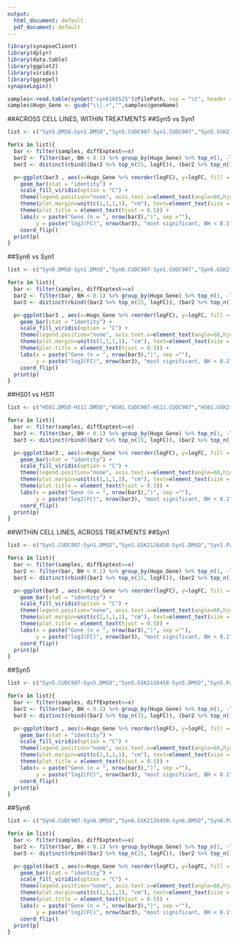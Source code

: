 ```yaml
---
output:
  html_document: default
  pdf_document: default
---
```

```r
library(synapseClient)
library(dplyr)
library(data.table)
library(ggplot2)
library(viridis)
library(ggrepel)
synapseLogin()

samples<-read.table(synGet("syn6166525")@filePath, sep = "\t", header = TRUE)
samples$Hugo_Gene <- gsub("\\|.+","",samples$geneName)
```

##ACROSS CELL LINES, WITHIN TREATMENTS
##Syn5 vs Syn1
```r
list <- c("Syn5.DMSO-Syn1.DMSO","Syn5.CUDC907-Syn1.CUDC907","Syn5.GSK2126458-Syn1.GSK2126458","Syn5.Panobinostat-Syn1.Panobinostat")

for(x in list){
  bar <- filter(samples, diffExptest==x)
  bar2 <- filter(bar, BH < 0.1) %>% group_by(Hugo_Gene) %>% top_n(1, -logFC) %>% ungroup()
  bar3 <- distinct(rbind((bar2 %>% top_n(15, logFC)), (bar2 %>% top_n(15, -logFC))))

  p<-ggplot(bar3 , aes(x=Hugo_Gene %>% reorder(logFC), y=logFC, fill = logFC)) +
    geom_bar(stat = "identity") +
    scale_fill_viridis(option = "C") +
    theme(legend.position="none", axis.text.x=element_text(angle=60,hjust=1)) +
    theme(plot.margin=unit(c(1,1,1,1), "cm"), text=element_text(size = 13)) +
    theme(plot.title = element_text(hjust = 0.5)) +
    labs(x = paste("Gene (n = ", nrow(bar3),")", sep =""), 
         y = paste("log2(FC)", nrow(bar3), "most significant, BH < 0.1"), title = x) +
    coord_flip()
  print(p)
}
```

##Syn6 vs Syn1
```r
list <- c("Syn6.DMSO-Syn1.DMSO","Syn6.CUDC907-Syn1.CUDC907","Syn6.GSK2126458-Syn1.GSK2126458","Syn6.Panobinostat-Syn1.Panobinostat")

for(x in list){
  bar <- filter(samples, diffExptest==x)
  bar2 <- filter(bar, BH < 0.1) %>% group_by(Hugo_Gene) %>% top_n(1, -logFC) %>% ungroup()
  bar3 <- distinct(rbind((bar2 %>% top_n(15, logFC)), (bar2 %>% top_n(15, -logFC))))

  p<-ggplot(bar3 , aes(x=Hugo_Gene %>% reorder(logFC), y=logFC, fill = logFC)) +
    geom_bar(stat = "identity") +
    scale_fill_viridis(option = "C") +
    theme(legend.position="none", axis.text.x=element_text(angle=60,hjust=1)) +
    theme(plot.margin=unit(c(1,1,1,1), "cm"), text=element_text(size = 13)) +
    theme(plot.title = element_text(hjust = 0.5)) +
    labs(x = paste("Gene (n = ", nrow(bar3),")", sep =""), 
         y = paste("log2(FC)", nrow(bar3), "most significant, BH < 0.1"), title = x) +
    coord_flip()
  print(p)
}
```

##HS01 vs HS11
```r
list <- c("HS01.DMSO-HS11.DMSO","HS01.CUDC907-HS11.CUDC907","HS01.GSK2126458-HS11.GSK2126458", "HS01.Panobinostat-HS11.Panobinostat")

for(x in list){
  bar <- filter(samples, diffExptest==x)
  bar2 <- filter(bar, BH < 0.1) %>% group_by(Hugo_Gene) %>% top_n(1, -logFC) %>% ungroup()
  bar3 <- distinct(rbind((bar2 %>% top_n(15, logFC)), (bar2 %>% top_n(15, -logFC))))

  p<-ggplot(bar3 , aes(x=Hugo_Gene %>% reorder(logFC), y=logFC, fill = logFC)) +
    geom_bar(stat = "identity") +
    scale_fill_viridis(option = "C") +
    theme(legend.position="none", axis.text.x=element_text(angle=60,hjust=1)) +
    theme(plot.margin=unit(c(1,1,1,1), "cm"), text=element_text(size = 13)) +
    theme(plot.title = element_text(hjust = 0.5)) +
    labs(x = paste("Gene (n = ", nrow(bar3),")", sep =""), 
         y = paste("log2(FC)", nrow(bar3), "most significant, BH < 0.1"), title = x) +
    coord_flip()
  print(p)
}
```

##WITHIN CELL LINES, ACROSS TREATMENTS
##Syn1
```r
list <- c("Syn1.CUDC907-Syn1.DMSO","Syn1.GSK2126458-Syn1.DMSO","Syn1.Panobinostat-Syn1.DMSO")

for(x in list){
  bar <- filter(samples, diffExptest==x)
  bar2 <- filter(bar, BH < 0.1) %>% group_by(Hugo_Gene) %>% top_n(1, -logFC) %>% ungroup()
  bar3 <- distinct(rbind((bar2 %>% top_n(15, logFC)), (bar2 %>% top_n(15, -logFC))))

  p<-ggplot(bar3 , aes(x=Hugo_Gene %>% reorder(logFC), y=logFC, fill = logFC)) +
    geom_bar(stat = "identity") +
    scale_fill_viridis(option = "C") +
    theme(legend.position="none", axis.text.x=element_text(angle=60,hjust=1)) +
    theme(plot.margin=unit(c(1,1,1,1), "cm"), text=element_text(size = 13)) +
    theme(plot.title = element_text(hjust = 0.5)) +
    labs(x = paste("Gene (n = ", nrow(bar3),")", sep =""), 
         y = paste("log2(FC)", nrow(bar3), "most significant, BH < 0.1"), title = x) +
    coord_flip()
  print(p)
}
```

##Syn5
```r
list <- c("Syn5.CUDC907-Syn5.DMSO","Syn5.GSK2126458-Syn5.DMSO","Syn5.Panobinostat-Syn5.DMSO")

for(x in list){
  bar <- filter(samples, diffExptest==x)
  bar2 <- filter(bar, BH < 0.1) %>% group_by(Hugo_Gene) %>% top_n(1, -logFC) %>% ungroup()
  bar3 <- distinct(rbind((bar2 %>% top_n(15, logFC)), (bar2 %>% top_n(15, -logFC))))

  p<-ggplot(bar3 , aes(x=Hugo_Gene %>% reorder(logFC), y=logFC, fill = logFC)) +
    geom_bar(stat = "identity") +
    scale_fill_viridis(option = "C") +
    theme(legend.position="none", axis.text.x=element_text(angle=60,hjust=1)) +
    theme(plot.margin=unit(c(1,1,1,1), "cm"), text=element_text(size = 13)) +
    theme(plot.title = element_text(hjust = 0.5)) +
    labs(x = paste("Gene (n = ", nrow(bar3),")", sep =""), 
         y = paste("log2(FC)", nrow(bar3), "most significant, BH < 0.1"), title = x) +
    coord_flip()
  print(p)
}
```


##Syn6

```r
list <- c("Syn6.CUDC907-Syn6.DMSO","Syn6.GSK2126458-Syn6.DMSO","Syn6.Panobinostat-Syn6.DMSO")

for(x in list){
  bar <- filter(samples, diffExptest==x)
  bar2 <- filter(bar, BH < 0.1) %>% group_by(Hugo_Gene) %>% top_n(1, -logFC) %>% ungroup()
  bar3 <- distinct(rbind((bar2 %>% top_n(15, logFC)), (bar2 %>% top_n(15, -logFC))))

  p<-ggplot(bar3 , aes(x=Hugo_Gene %>% reorder(logFC), y=logFC, fill = logFC)) +
    geom_bar(stat = "identity") +
    scale_fill_viridis(option = "C") +
    theme(legend.position="none", axis.text.x=element_text(angle=60,hjust=1)) +
    theme(plot.margin=unit(c(1,1,1,1), "cm"), text=element_text(size = 13)) +
    theme(plot.title = element_text(hjust = 0.5)) +
    labs(x = paste("Gene (n = ", nrow(bar3),")", sep =""), 
         y = paste("log2(FC)", nrow(bar3), "most significant, BH < 0.1"), title = x) +
    coord_flip()
  print(p)
}
```